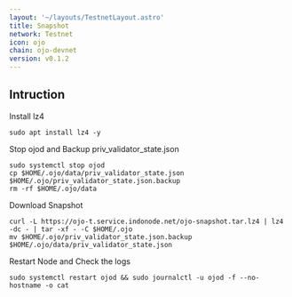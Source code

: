 ```yaml
---
layout: '~/layouts/TestnetLayout.astro'
title: Snapshot
network: Testnet
icon: ojo
chain: ojo-devnet
version: v0.1.2
---
```

## Intruction


 Install lz4
```
sudo apt install lz4 -y
```

 Stop ojod and Backup priv_validator_state.json
```
sudo systemctl stop ojod
cp $HOME/.ojo/data/priv_validator_state.json $HOME/.ojo/priv_validator_state.json.backup
rm -rf $HOME/.ojo/data
```

 Download Snapshot
```
curl -L https://ojo-t.service.indonode.net/ojo-snapshot.tar.lz4 | lz4 -dc - | tar -xf - -C $HOME/.ojo
mv $HOME/.ojo/priv_validator_state.json.backup $HOME/.ojo/data/priv_validator_state.json
```

 Restart Node and Check the logs

```
sudo systemctl restart ojod && sudo journalctl -u ojod -f --no-hostname -o cat
```